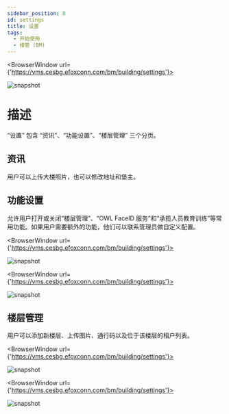 ```yaml
---
sidebar_position: 8
id: settings
title: 设置
tags:
  - 开始使用
  - 楼管 (BM)
---
```



<BrowserWindow url={'https://vms.cesbg.efoxconn.com/bm/building/settings'}>

![snapshot](../../assets/bm/bm-settings-info-zh-hant.png)

</BrowserWindow>

# 描述

“设置” 包含 “资讯”、“功能设置”、“楼层管理” 三个分页。

## 资讯

用户可以上传大楼照片，也可以修改地址和堡主。

## 功能设置

允许用户打开或关闭“楼层管理”、“OWL FaceID 服务”和“承揽人员教育训练”等常用功能。如果用户需要额外的功能，他们可以联系管理员做自定义配置。

<BrowserWindow url={'https://vms.cesbg.efoxconn.com/bm/building/settings'}>

![snapshot](../../assets/bm/bm-settings-functions-zh-hant.png)

</BrowserWindow>

<BrowserWindow url={'https://vms.cesbg.efoxconn.com/bm/building/settings'}>

![snapshot](../../assets/bm/bm-settings-functions-customized-zh-hant.png)

</BrowserWindow>

## 楼层管理

用户可以添加新楼层、上传图片、通行码以及位于该楼层的租户列表。

<BrowserWindow url={'https://vms.cesbg.efoxconn.com/bm/building/settings'}>

![snapshot](../../assets/bm/bm-settings-floor-planner-zh-hant.png)

</BrowserWindow>

<BrowserWindow url={'https://vms.cesbg.efoxconn.com/bm/building/settings'}>

![snapshot](../../assets/bm/bm-settings-floor-zh-hant.png)

</BrowserWindow>
